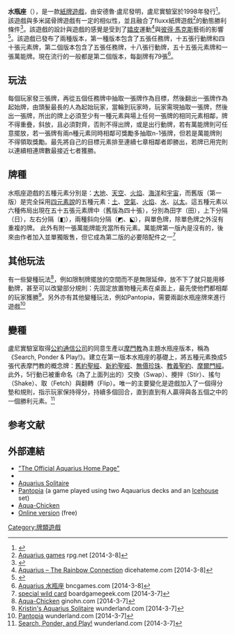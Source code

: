 {{Infobox CardGame
 |  title = 水瓶座<br/>Aquarius 
 |  image_link= [[File:AquariusGame.jpg|300px]]
 |  image_caption=''Aquarius'' is a colourful tabletop card game.|
 |  players= 2–5 
 |  ages=First Edition: 5 and up<br>Second Edition: 6 and up, with special "preschooler" rules for ages 3-6 
 |  setup_time= 2 分鐘 
 |  playing_time= 20–30 分鐘 
 |  num_cards     =   79  <br/> 60（第一版）
 |  complexity = 不高 
 |  strategy = 簡單 
 |  random_chance = 部分 
 |  skills = [[戰略|戰略]] 
 |  bggid = 814 
 |  footnotes =
}}
'''水瓶座'''（{{lang-en|Aquarius}}），是一款[[卡片遊戲|紙牌遊戲]]，由安德魯·盧尼發明，盧尼實驗室於1998年發行<ref>{{cite book |author=Andrew Looney|authorlink= 安德魯·盧尼 |title=The Aquarius Game(遊戲本身)|year= 1998|publisher=Looney Labs|location= |isbn=1-929780-02-8}}</ref>。該遊戲與多米諾骨牌遊戲有一定的相似性，並且融合了fluxx紙牌遊戲<ref>[http://www.rpg.net/reviews/archive/9/9707.phtml Aquarius games] {{Wayback|url=http://www.rpg.net/reviews/archive/9/9707.phtml |date=20140308075204 }} rpg.net [2014-3-8]</ref>的動態勝利條件<ref>{{cite book |author=General Books LLC|title=Andrew Looney Games: Fluxx, Chrononauts, Aquarius, Icebreaker, Cosmic Coasters, Stonehenge |year= 2010-05-30|publisher=General Books LLC|isbn=9781157458340}}</ref>。該遊戲的設計與遊戲的感覺是受到了[[嬉皮|嬉皮]]運動<ref>[http://dicehateme.com/2010/09/aquarius-the-rainbow-connection/ Aquarius – The Rainbow Connection] {{Wayback|url=http://dicehateme.com/2010/09/aquarius-the-rainbow-connection/ |date=20140308075114 }} dicehateme.com [2014-3-8]</ref>與[[彼得·馬克斯|彼得·馬克斯]]藝術的影響<ref>{{cite book |author=Frederic P. Miller, Agnes F. Vandome, McBrewster John |title= Aquarius|year= 2011|publisher= VDM Publishing|location= |isbn=9786134340069}}</ref>。該遊戲已發布了兩種版本，第一種版本包含了五張任務牌，十五張行動牌和四十張元素牌，第二個版本包含了五張任務牌，十八張行動牌，五十五張元素牌和一張萬能牌。現在流行的一般都是第二個版本，每副牌有79張<ref>[http://www.bncgames.com/pdt/pdt003.html Aquarius 水瓶座] {{Wayback|url=http://www.bncgames.com/pdt/pdt003.html |date=20140308074056 }} bncgames.com [2014-3-8]</ref>。

== 玩法 ==
每個玩家發三張牌，再從五個任務牌中抽取一張牌作為目標，然後翻出一張牌作為起始牌，由頭髮最長的人為起始玩家，當輪到玩家時，玩家需現抽取一張牌，然後出一張牌，所出的牌上必須至少有一種元素與場上任何一張牌的相同元素相鄰，牌不得重疊，斜放，且必須對齊，否則不得出牌，或是出行動牌，若有萬能牌則可任意擺放，若一張牌有兩n種元素同時相鄰可獎勵多抽取n-1張牌，但若是萬能牌則不得領取獎勵。最先將自己的目標元素排至連續七章相鄰者即勝出，若牌已用完則以連續相連牌數最接近七者獲勝。

== 牌種 ==
水瓶座遊戲的五種元素分別是：[[大地|大地]]、[[天空|天空]]、[[火焰|火焰]]、[[海洋|海洋]]和[[宇宙|宇宙]]，而舊版（第一版）是完全採用[[四元素說|四元素說]]的五種元素：[[土|土]]、[[空氣|空氣]]、[[火焰|火焰]]、[[水|水]]、[[以太|以太]]。這五種元素以六種佈局出現在五十五張元素牌中（舊版為四十張），分別為田字（田），上下分隔（日），左右分隔（◧），兩種斜向分隔（◩、⬕），與單色牌，除單色牌之外沒有重複的牌。
此外有附一張萬能牌能充當所有元素。萬能牌第一版內是沒有的，後來由作者加入並單獨販售，但它成為第二版的必要陪配件之一<ref>[http://www.boardgamegeek.com/image/60943/aquarius special wild card] {{Wayback|url=http://www.boardgamegeek.com/image/60943/aquarius |date=20150923230351 }} boardgamegeek.com [2014-3-7]</ref>

== 其他玩法 ==
有一些變種玩法<ref>[http://www.ginohn.com/wunder201005/games/Aqua-Chicken.html Aqua-Chicken] {{Wayback|url=http://www.ginohn.com/wunder201005/games/Aqua-Chicken.html |date=20130601034326 }} ginohn.com [2014-3-7]</ref>，例如限制牌擺放的空間而不是無限延伸，放不下了就只能用移動牌，甚至可以改變部分規則：先固定放置物種元素在桌面上，最先使他們都相鄰的玩家獲勝<ref>[http://www.wunderland.com/LooneyLabs/Aquarius/Solitaire.html Kristin's Aquarius Solitaire] {{Wayback|url=http://www.wunderland.com/LooneyLabs/Aquarius/Solitaire.html |date=20140308132552 }} wunderland.com [2014-3-7]</ref>。另外亦有其他變種玩法，例如Pantopia，需要兩副水瓶座牌來進行遊戲<ref>[http://www.wunderland.com/WTS/Kory/Games/Pantopia/ Pantopia] {{webarchive|url=https://web.archive.org/web/20070805061040/http://www.wunderland.com/WTS/Kory/Games/Pantopia/ |date=2007-08-05 }} wunderland.com [2014-3-7]</ref>

== 變種 ==
盧尼實驗室取得[[公約通信公司|公約通信公司]]的同意生產以[[摩門教|摩門教]]為主題水瓶座版本，稱為《Search, Ponder & Play!》。建立在第一版本水瓶座的基礎上，將五種元素換成5張代表摩門教的概念牌：[[舊約聖經|舊約聖經]]、[[新約聖經|新約聖經]]、[[無價珍珠|無價珍珠]]、[[教義|教義]][[聖約|聖約]]、[[摩爾門經|摩爾門經]]。此外，5行動已被重命名（為了上面列出的）交換（Swap）、攪拌（Stir）、搖勻（Shake）、取（Fetch）與翻轉（Flip）。唯一的主要變化是遊戲加入了一個得分墊和規則，指示玩家保持得分，持續多個回合，直到直到有人贏得與各五個之中的一個勝利元素。<ref>[http://www.wunderland.com/LooneyLabs/Aquarius/SearchPonderPlay.html Search, Ponder, and Play!] {{Wayback|url=http://www.wunderland.com/LooneyLabs/Aquarius/SearchPonderPlay.html |date=20140308015714 }} wunderland.com [2014-3-7]</ref>

==参考文献==
{{reflist}}

==外部連結==
*[http://www.wunderland.com/LooneyLabs/Aquarius/Default.html "The Official Aquarius Home Page"] {{Wayback|url=http://www.wunderland.com/LooneyLabs/Aquarius/Default.html |date=20110926205210 }}
*{{bgg|814|''Aquarius''}}
*[http://www.wunderland.com/LooneyLabs/Aquarius/Solitaire.html Aquarius [[Solitaire|Solitaire]]]
*[https://web.archive.org/web/20070805061040/http://www.wunderland.com/WTS/Kory/Games/Pantopia/ Pantopia] {{Wayback|url=http://www.wunderland.com/LooneyLabs/Aquarius/Solitaire.html |date=20140308132552 }} (a game played using two Aqauarius decks and an [[Icehouse_(game)|Icehouse]] set)
*[http://www.wunderland.com/WTS/Ginohn/games/Aqua-Chicken.html Aqua-Chicken] {{Wayback|url=http://www.wunderland.com/WTS/Ginohn/games/Aqua-Chicken.html |date=20100107173112 }}
*[http://www.koryheath.com/games/javaquarius/ Online version] {{Wayback|url=http://www.koryheath.com/games/javaquarius/ |date=20130620142905 }} (free)

{{紙牌遊戲}}

[[Category:牌類遊戲|Category:牌類遊戲]]